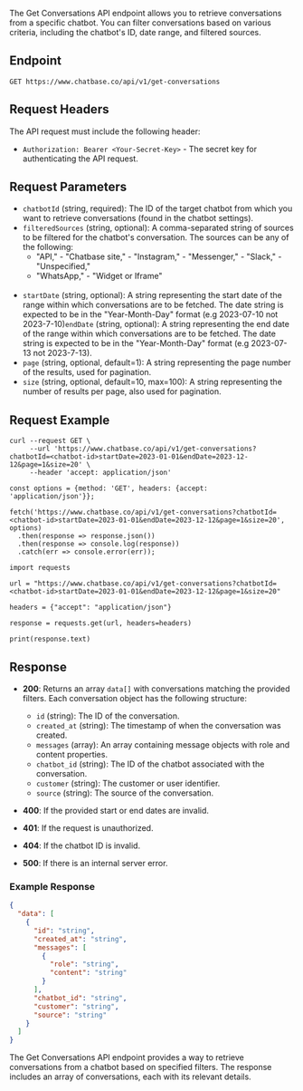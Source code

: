 The Get Conversations API endpoint allows you to retrieve conversations from a specific chatbot. You can filter conversations based on various criteria, including the chatbot's ID, date range, and filtered sources.

## Endpoint

```
GET https://www.chatbase.co/api/v1/get-conversations
```

## Request Headers

The API request must include the following header:

- `Authorization: Bearer <Your-Secret-Key>` - The secret key for authenticating the API request.

## Request Parameters

- `chatbotId` (string, required): The ID of the target chatbot from which you want to retrieve conversations (found in the chatbot settings).
- `filteredSources` (string, optional): A comma-separated string of sources to be filtered for the chatbot's conversation. The sources can be any of the following:
  <br />
  - "API," - "Chatbase site," - "Instagram," - "Messenger," - "Slack," - "Unspecified,"
  - "WhatsApp," - "Widget or Iframe"
  <br />
- `startDate` (string, optional): A string representing the start date of the range within which conversations are to be fetched. The date string is expected to be in the "Year-Month-Day" format (e.g 2023-07-10 not 2023-7-10)`endDate` (string, optional): A string representing the end date of the range within which conversations are to be fetched. The date string is expected to be in the "Year-Month-Day" format (e.g 2023-07-13 not 2023-7-13).
- `page` (string, optional, default=1): A string representing the page number of the results, used for pagination.
- `size` (string, optional, default=10, max=100): A string representing the number of results per page, also used for pagination.

## Request Example

```shell
curl --request GET \
     --url 'https://www.chatbase.co/api/v1/get-conversations?chatbotId=<chatbot-id>startDate=2023-01-01&endDate=2023-12-12&page=1&size=20' \
     --header 'accept: application/json'
```

```Text Javascript
const options = {method: 'GET', headers: {accept: 'application/json'}};

fetch('https://www.chatbase.co/api/v1/get-conversations?chatbotId=<chatbot-id>startDate=2023-01-01&endDate=2023-12-12&page=1&size=20', options)
  .then(response => response.json())
  .then(response => console.log(response))
  .catch(err => console.error(err));
```

```Text Python
import requests

url = "https://www.chatbase.co/api/v1/get-conversations?chatbotId=<chatbot-id>startDate=2023-01-01&endDate=2023-12-12&page=1&size=20"

headers = {"accept": "application/json"}

response = requests.get(url, headers=headers)

print(response.text)
```

## Response

- **200**: Returns an array `data[]` with conversations matching the provided filters. Each conversation object has the following structure:

  - `id` (string): The ID of the conversation.
  - `created_at` (string): The timestamp of when the conversation was created.
  - `messages` (array): An array containing message objects with role and content properties.
  - `chatbot_id` (string): The ID of the chatbot associated with the conversation.
  - `customer` (string): The customer or user identifier.
  - `source` (string): The source of the conversation.

- **400**: If the provided start or end dates are invalid.

- **401**: If the request is unauthorized.

- **404**: If the chatbot ID is invalid.

- **500**: If there is an internal server error.

### Example Response

```json
{
  "data": [
    {
      "id": "string",
      "created_at": "string",
      "messages": [
        {
          "role": "string",
          "content": "string"
        }
      ],
      "chatbot_id": "string",
      "customer": "string",
      "source": "string"
    }
  ]
}
```

The Get Conversations API endpoint provides a way to retrieve conversations from a chatbot based on specified filters. The response includes an array of conversations, each with its relevant details.
